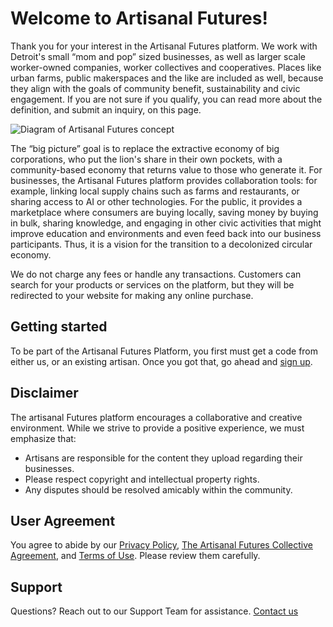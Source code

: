 # Welcome to Artisanal Futures!

Thank you for your interest in the Artisanal Futures platform. We work with Detroit's small “mom and pop” sized businesses, as well as larger
scale worker-owned companies, worker collectives and cooperatives. Places like urban farms, public makerspaces and the like are included as well,
because they align with the goals of community benefit, sustainability and civic engagement. If you are not sure if you qualify, you can read more
about the definition, and submit an inquiry, on this page.

![Diagram of Artisanal Futures concept](/af-diagram.png)

The “big picture” goal is to replace the extractive economy of big corporations, who put the lion's share in their own pockets, with a community-based
economy that returns value to those who generate it. For businesses, the Artisanal Futures platform provides collaboration tools: for example,
linking local supply chains such as farms and restaurants, or sharing access to AI or other technologies. For the public, it provides a marketplace
where consumers are buying locally, saving money by buying in bulk, sharing knowledge, and engaging in other civic activities that might improve
education and environments and even feed back into our business participants. Thus, it is a vision for the transition to a decolonized circular economy.

We do not charge any fees or handle any transactions. Customers can search for your products or services on the platform, but they will be
redirected to your website for making any online purchase.

## Getting started

To be part of the Artisanal Futures Platform, you first must get a code from either us, or an existing artisan.
Once you got that, go ahead and [sign up](https://artisanalfutures.org/sign-up).

## Disclaimer

The artisanal Futures platform encourages a collaborative and creative environment. While we strive to provide a positive experience, we must emphasize that:

- Artisans are responsible for the content they upload regarding their businesses.
- Please respect copyright and intellectual property rights.
- Any disputes should be resolved amicably within the community.

## User Agreement

You agree to abide by our [Privacy Policy](https://www.artisanalfutures.org/legal/privacy),
[The Artisanal Futures Collective Agreement](https://www.artisanalfutures.org/legal/collective-agreement),
and [Terms of Use](https://www.artisanalfutures.org/legal/terms-of-use). Please review them carefully.

## Support

Questions? Reach out to our Support Team for assistance. [Contact us](mailto:support@artisanalfutures.org)
